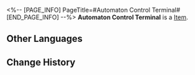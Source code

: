 <%-- [PAGE_INFO]
PageTitle=#Automaton Control Terminal#
[END_PAGE_INFO] --%>
{{Item Infobox
|id          = 250007
|image       = Item Automaton Control Terminal.png{{subst:void|<!--$UPLOAD:<<SpriteOutput/Quest/Museum/MuseumItemPhotoIcon/MuseumItemPhotoIcon_107.png>-<Item Automaton Control Terminal.png>-<Item Icons>>-->}}
|type        = 
|invCategory = 
|rarity      = 1
|effect      = 
|description = 
}}
'''Automaton Control Terminal''' is a [[Item]].

==Other Languages==
{{Other Languages
|en   = Automaton Control Terminal
|zhs  = 自动机兵操作终端
|zht  = 自動機兵操作終端機
|ja   = 自動機兵操作端末
|ko   = 자동 기갑병 조종 단말 장치
|es   = Terminal de control autómata
|fr   = Terminal de contrôle d'automate
|ru   = Терминал автоматона
|th   = เทอร์มินัลควบคุม Automaton
|vi   = Bộ Điều Khiển Cỗ Máy Tự Động
|de   = Kontrollterminal für Automaton
|id   = Terminal Kontrol Automaton
|pt   = Terminal de Controle de Autômato
}}

==Change History==
{{Change History|1.1}}